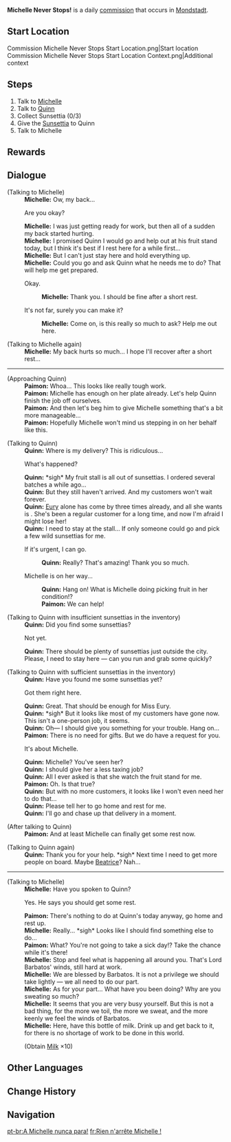 {{Quest Infobox
|id            = 20043
|type          = Commission
|image         = Commission Michelle Never Stops.png
|summary       = Michelle is about to go work for Quinn's shop, but her back is hurting. The Traveler works in her stead, and Quinn suggests Michelle take some rest instead.
|startLocation = [[Mondstadt (City)|Mondstadt]], [[Mondstadt]]
|characters    = Michelle; Paimon; Quinn; Traveler
|region        = Mondstadt
|npc           = Michelle
|other         = *AR-Dependent Rewards
*Additional Rewards:
{{Card|Milk|10}}
}}

'''Michelle Never Stops!''' is a daily [[commission]] that occurs in [[Mondstadt]].

==Start Location==
<gallery hideaddbutton="true" captionalign="center">
Commission Michelle Never Stops Start Location.png|Start location
Commission Michelle Never Stops Start Location Context.png|Additional context
</gallery>

==Steps==
#Talk to [[Michelle]]
#Talk to [[Quinn]]
#Collect Sunsettia (0/3)
#Give the [[Sunsettia]] to Quinn
#Talk to Michelle

==Rewards==
{{Commission Rewards|low}}

==Dialogue==
{{Quest Description|Michelle is on her way to work, looking quite exhausted...}}
{{Dialogue start}}
;(Talking to Michelle)
:'''Michelle:''' Ow, my back...
:{{DIcon}} Are you okay?
:'''Michelle:''' I was just getting ready for work, but then all of a sudden my back started hurting.
:'''Michelle:''' I promised Quinn I would go and help out at his fruit stand today, but I think it's best if I rest here for a while first...
:'''Michelle:''' But I can't just stay here and hold everything up.
:'''Michelle:''' Could you go and ask Quinn what he needs me to do? That will help me get prepared.
:{{DIcon}} Okay.
::'''Michelle:''' Thank you. I should be fine after a short rest.
:{{DIcon}} It's not far, surely you can make it?
::'''Michelle:''' Come on, is this really so much to ask? Help me out here.

;(Talking to Michelle again)
:'''Michelle:''' My back hurts so much... I hope I'll recover after a short rest...
----
;(Approaching Quinn)
:'''Paimon:''' Whoa... This looks like really tough work.
:'''Paimon:''' Michelle has enough on her plate already. Let's help Quinn finish the job off ourselves.
:'''Paimon:''' And then let's beg him to give Michelle something that's a bit more manageable...
:'''Paimon:''' Hopefully Michelle won't mind us stepping in on her behalf like this.

;(Talking to Quinn)
:'''Quinn:''' Where is my delivery? This is ridiculous...
:{{DIcon}} What's happened?
:'''Quinn:''' *sigh* My fruit stall is all out of sunsettias. I ordered several batches a while ago...
:'''Quinn:''' But they still haven't arrived. And my customers won't wait forever.
:'''Quinn:''' [[Eury]] alone has come by three times already, and all she wants is {{Color|buzzword|three sunsettias}}. She's been a regular customer for a long time, and now I'm afraid I might lose her!
:'''Quinn:''' I need to stay at the stall... If only someone could go and pick a few wild sunsettias for me.
:{{DIcon}} If it's urgent, I can go.
::'''Quinn:''' Really? That's amazing! Thank you so much.
:{{DIcon}} Michelle is on her way...
::'''Quinn:''' Hang on! What is Michelle doing picking fruit in her condition!?
::'''Paimon:''' We can help!

;(Talking to Quinn with insufficient sunsettias in the inventory)
:'''Quinn:''' Did you find some sunsettias?
:{{DIcon}} Not yet.
:'''Quinn:''' There should be plenty of sunsettias just outside the city. Please, I need to stay here &mdash; can you run and grab some quickly?

;(Talking to Quinn with sufficient sunsettias in the inventory)
:'''Quinn:''' Have you found me some sunsettias yet?
:{{DIcon}} Got them right here.
:'''Quinn:''' Great. That should be enough for Miss Eury.
:'''Quinn:''' *sigh* But it looks like most of my customers have gone now. This isn't a one-person job, it seems.
:'''Quinn:''' Oh&mdash; I should give you something for your trouble. Hang on...
:'''Paimon:''' There is no need for gifts. But we do have a request for you.
:{{DIcon}} It's about Michelle.
:'''Quinn:''' Michelle? You've seen her?
:'''Quinn:''' I should give her a less taxing job?
:'''Quinn:''' All I ever asked is that she watch the fruit stand for me.
:'''Paimon:'''  Oh. Is that true?
:'''Quinn:''' But with no more customers, it looks like I won't even need her to do that...
:'''Quinn:''' Please tell her to go home and rest for me.
:'''Quinn:''' I'll go and chase up that delivery in a moment.

;(After talking to Quinn)
:'''Paimon:''' And at least Michelle can finally get some rest now.

;(Talking to Quinn again)
:'''Quinn:''' Thank you for your help. *sigh* Next time I need to get more people on board. Maybe [[Beatrice]]? Nah...
----
;(Talking to Michelle)
:'''Michelle:''' Have you spoken to Quinn?
:{{DIcon}} Yes. He says you should get some rest.
:'''Paimon:''' There's nothing to do at Quinn's today anyway, go home and rest up.
:'''Michelle:''' Really... *sigh* Looks like I should find something else to do...
:'''Paimon:''' What? You're not going to take a sick day!? Take the chance while it's there!
:'''Michelle:''' Stop and feel what is happening all around you. That's Lord Barbatos' winds, still hard at work.
:'''Michelle:''' We are blessed by Barbatos. It is not a privilege we should take lightly &mdash; we all need to do our part.
:'''Michelle:''' As for your part... What have you been doing? Why are you sweating so much?
:'''Michelle:''' It seems that you are very busy yourself. But this is not a bad thing, for the more we toil, the more we sweat, and the more keenly we feel the winds of Barbatos.
:'''Michelle:''' Here, have this bottle of milk. Drink up and get back to it, for there is no shortage of work to be done in this world.
:;(Obtain [[Milk]] ×10)
{{Dialogue end}}

==Other Languages==
{{Other Languages
|en      = Michelle Never Stops!
|zhs     = 永不停歇的风与米歇尔小姐
|zhs_rm  = Yǒng Bù Tíngxiē de Fēng Yǔ Mǐxiē'ěr Xiǎojiě
|zht     = 永不停歇的風與蜜雪兒小姐
|zht_rm  = Yǒng Bù Tíngxiē de Fēng Yǔ Mǐxiē'ěr Xiǎojiě
|zh_tl   = Never-Stopping Wind and Miss Michelle
|ja      = 止まらぬ風とミシェル
|ja_rm   = Tomaranu Kaze to Misheru
|ja_tl   = Unstoppable Wind and Michelle
|ko      = 그치지 않는 바람과 미셸 아가씨
|ko_rm   = 
|ko_tl   = 
|es      = ¡Michelle nunca se detiene!
|es_tl   = 
|fr      = Rien n'arrête Michelle !
|fr_tl   = Nothing Can Stop Michelle!
|ru      = Мишель никогда не останавливается!
|ru_tl   = 
|th      = Michelle ไม่เคยหยุดนิ่ง!
|th_rm   = 
|th_tl   = Michelle Never Stays Still!
|vi      = Tiểu thư Michelle và gió không bao giờ dừng lại
|vi_tl   = 
|de      = Michelle immer in Bewegung
|de_tl   = Michelle Always in Motion
|id      = Michelle Tidak Pernah Beristirahat!
|id_tl   = Michelle Never Rests!
|pt      = A Michelle nunca para!
|pt_tl   = 
}}

==Change History==
{{Change History|1.0}}

==Navigation==
{{Commission Navbox|Mondstadt|Standalone}}

[[pt-br:A Michelle nunca para!]]
[[fr:Rien n'arrête Michelle !]]